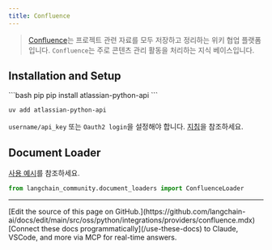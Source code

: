 ```yaml
---
title: Confluence
---
```


>[Confluence](https://www.atlassian.com/software/confluence)는 프로젝트 관련 자료를 모두 저장하고 정리하는 위키 협업 플랫폼입니다. `Confluence`는 주로 콘텐츠 관리 활동을 처리하는 지식 베이스입니다.


## Installation and Setup

<CodeGroup>
```bash pip
pip install atlassian-python-api
```

```bash uv
uv add atlassian-python-api
```
</CodeGroup>

`username/api_key` 또는 `Oauth2 login`을 설정해야 합니다.
[지침](https://support.atlassian.com/atlassian-account/docs/manage-api-tokens-for-your-atlassian-account/)을 참조하세요.


## Document Loader

[사용 예시](/oss/python/integrations/document_loaders/confluence)를 참조하세요.

```python
from langchain_community.document_loaders import ConfluenceLoader
```

---

<Callout icon="pen-to-square" iconType="regular">
    [Edit the source of this page on GitHub.](https://github.com/langchain-ai/docs/edit/main/src/oss/python/integrations/providers/confluence.mdx)
</Callout>
<Tip icon="terminal" iconType="regular">
    [Connect these docs programmatically](/use-these-docs) to Claude, VSCode, and more via MCP for    real-time answers.
</Tip>
